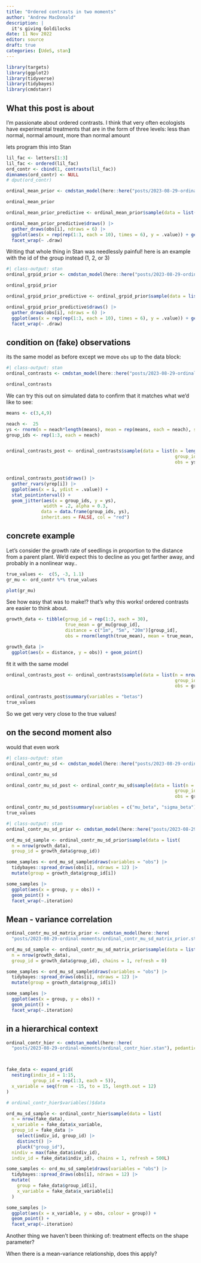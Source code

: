 ```yaml
---
title: "Ordered contrasts in two moments"
author: "Andrew MacDonald"
description: |
  it's giving Goldilocks
date: 11 Nov 2022
editor: source
draft: true
categories: [UdeS, stan]
---
```


```r
library(targets)
library(ggplot2)
library(tidyverse)
library(tidybayes)
library(cmdstanr)
```

## What this post is about

I'm passionate about ordered contrasts. I think that very often ecologists have experimental treatments that are in the form of three levels:  less than normal, normal amount, more than normal amount

lets program this into Stan

```r
lil_fac <- letters[1:3]
lil_fac <- ordered(lil_fac)
ord_contr <- cbind(1, contrasts(lil_fac))
dimnames(ord_contr) <- NULL
# dput(ord_contr)
```


```r
ordinal_mean_prior <- cmdstan_model(here::here("posts/2023-08-29-ordinal-moments/ordinal_mean_prior.stan"))

ordinal_mean_prior
```


```r
ordinal_mean_prior_predictive <- ordinal_mean_prior$sample(data = list(n_each = 10))
```


```r
ordinal_mean_prior_predictive$draws() |> 
  gather_draws(obs[i], ndraws = 6) |> 
  ggplot(aes(x = rep(rep(1:3, each = 10), times = 6), y = .value)) + geom_point() + 
  facet_wrap(~ .draw)
```

Writing that whole thing in Stan was needlessly painful! here is an example with the id of the group instead (1, 2, or 3)

```r
#| class-output: stan
ordinal_grpid_prior <- cmdstan_model(here::here("posts/2023-08-29-ordinal-moments/ordinal_grpid_prior.stan"))

ordinal_grpid_prior
```


```r
ordinal_grpid_prior_predictive <- ordinal_grpid_prior$sample(data = list(n = 30, group_id = rep(1:3, each = 10)))

ordinal_grpid_prior_predictive$draws() |> 
  gather_draws(obs[i], ndraws = 6) |> 
  ggplot(aes(x = rep(rep(1:3, each = 10), times = 6), y = .value)) + geom_point() + 
  facet_wrap(~ .draw)
```

## condition on (fake) observations

its the same model as before except we move `obs` up to the data block:

```r
#| class-output: stan
ordinal_contrasts <- cmdstan_model(here::here("posts/2023-08-29-ordinal-moments/ordinal_contrasts.stan"))

ordinal_contrasts
```


We can try this out on simulated data to confirm that it matches what we'd like to see:

```r
means <- c(3,4,9)

neach <-  25
ys <- rnorm(n = neach*length(means), mean = rep(means, each = neach), sd = .3)
group_ids <- rep(1:3, each = neach)


ordinal_contrasts_post <- ordinal_contrasts$sample(data = list(n = length(ys),
                                                               group_id = group_ids,
                                                               obs = ys))


ordinal_contrasts_post$draws() |> 
  gather_rvars(yrep[i]) |> 
  ggplot(aes(x = i, ydist = .value)) + 
  stat_pointinterval() + 
  geom_jitter(aes(x = group_ids, y = ys), 
              width = .2, alpha = 0.3,
             data = data.frame(group_ids, ys), 
             inherit.aes = FALSE, col = "red")
```

## concrete example

Let's consider the growth rate of seedlings in proportion to the distance from a parent plant. 
We'd expect this to decline as you get farther away, and probably in a nonlinear way..

```r
true_values <-  c(5, -3, 1.1)
gr_mu <- ord_contr %*% true_values

plot(gr_mu)

```

::: .{callout-note}
See how easy that was to make!? that's why this works! ordered contrasts are easier to think about. 
:::

```r
growth_data <- tibble(group_id = rep(1:3, each = 30), 
                      true_mean = gr_mu[group_id],
                      distance = c("1m", "5m", "20m")[group_id],
                      obs = rnorm(length(true_mean), mean = true_mean, sd = 1.1))

growth_data |> 
  ggplot(aes(x = distance, y = obs)) + geom_point()
```


fit it with the same model

```r
ordinal_contrasts_post <- ordinal_contrasts$sample(data = list(n = nrow(growth_data),
                                                               group_id = growth_data$group_id,
                                                               obs = growth_data$obs))

ordinal_contrasts_post$summary(variables = "betas")
true_values
```

So we get very very close to the true values! 


## on the second moment also

would that even work

```r
#| class-output: stan
ordinal_contr_mu_sd <- cmdstan_model(here::here("posts/2023-08-29-ordinal-moments/ordinal_contr_mu_sd.stan"))

ordinal_contr_mu_sd
```


```r
ordinal_contr_mu_sd_post <- ordinal_contr_mu_sd$sample(data = list(n = nrow(growth_data),
                                                               group_id = growth_data$group_id,
                                                               obs = growth_data$obs))

ordinal_contr_mu_sd_post$summary(variables = c("mu_beta", "sigma_beta"))
true_values
```


```r
#| class-output: stan
ordinal_contr_mu_sd_prior <- cmdstan_model(here::here("posts/2023-08-29-ordinal-moments/ordinal_contr_mu_sd_prior.stan"))

ord_mu_sd_sample <- ordinal_contr_mu_sd_prior$sample(data = list(
  n = nrow(growth_data),
  group_id = growth_data$group_id))

some_samples <- ord_mu_sd_sample$draws(variables = "obs") |> 
  tidybayes::spread_draws(obs[i], ndraws = 12) |> 
  mutate(group = growth_data$group_id[i])

some_samples |> 
  ggplot(aes(x = group, y = obs)) + 
  geom_point() + 
  facet_wrap(~.iteration)
```   

## Mean - variance correlation

```r

ordinal_contr_mu_sd_matrix_prior <- cmdstan_model(here::here(
  "posts/2023-08-29-ordinal-moments/ordinal_contr_mu_sd_matrix_prior.stan"))

ord_mu_sd_sample <- ordinal_contr_mu_sd_matrix_prior$sample(data = list(
  n = nrow(growth_data),
  group_id = growth_data$group_id), chains = 1, refresh = 0)

some_samples <- ord_mu_sd_sample$draws(variables = "obs") |> 
  tidybayes::spread_draws(obs[i], ndraws = 12) |> 
  mutate(group = growth_data$group_id[i])

some_samples |> 
  ggplot(aes(x = group, y = obs)) + 
  geom_point() + 
  facet_wrap(~.iteration)
```


## in a hierarchical context

```r
ordinal_contr_hier <- cmdstan_model(here::here(
  "posts/2023-08-29-ordinal-moments/ordinal_contr_hier.stan"), pedantic = TRUE)



fake_data <- expand_grid(
  nesting(indiv_id = 1:15,
          group_id = rep(1:3, each = 5)),
  x_variable = seq(from = -15, to = 15, length.out = 12)
)

# ordinal_contr_hier$variables()$data

ord_mu_sd_sample <- ordinal_contr_hier$sample(data = list(
  n = nrow(fake_data),
  x_variable = fake_data$x_variable,
  group_id = fake_data |> 
    select(indiv_id, group_id) |> 
    distinct() |> 
    pluck("group_id"), 
  nindiv = max(fake_data$indiv_id),
  indiv_id = fake_data$indiv_id), chains = 1, refresh = 500L)

some_samples <- ord_mu_sd_sample$draws(variables = "obs") |> 
  tidybayes::spread_draws(obs[i], ndraws = 12) |> 
  mutate(
    group = fake_data$group_id[i],
    x_variable = fake_data$x_variable[i]
  )

some_samples |> 
  ggplot(aes(x = x_variable, y = obs, colour = group)) + 
  geom_point() + 
  facet_wrap(~.iteration)
```


Another thing we haven't been thinking of: treatment effects on the shape parameter? 

When there is a mean-variance relationship, does this apply?

